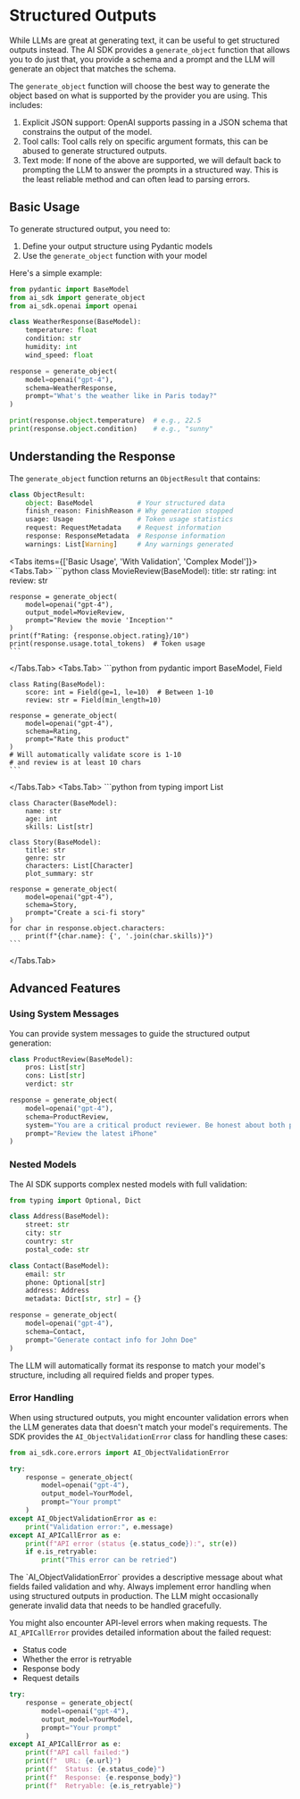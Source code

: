 
# Structured Outputs

While LLMs are great at generating text, it can be useful to get structured outputs instead. The AI
SDK provides a `generate_object` function that allows you to do just that, you provide a schema and
a prompt and the LLM will generate an object that matches the schema.

The `generate_object` function will choose the best way to generate the object based on
what is supported by the provider you are using. This includes:

1. Explicit JSON support: OpenAI supports passing in a JSON schema that constrains the output of
the model.
2. Tool calls: Tool calls rely on specific argument formats, this can be abused to generate structured
outputs.
3. Text mode: If none of the above are supported, we will default back to prompting the LLM to
answer the prompts in a structured way. This is the least reliable method and can often lead to parsing
errors.

## Basic Usage

To generate structured output, you need to:
1. Define your output structure using Pydantic models
2. Use the `generate_object` function with your model

Here's a simple example:

```python
from pydantic import BaseModel
from ai_sdk import generate_object
from ai_sdk.openai import openai

class WeatherResponse(BaseModel):
    temperature: float
    condition: str
    humidity: int
    wind_speed: float

response = generate_object(
    model=openai("gpt-4"),
    schema=WeatherResponse,
    prompt="What's the weather like in Paris today?"
)

print(response.object.temperature)  # e.g., 22.5
print(response.object.condition)    # e.g., "sunny"
```

## Understanding the Response

The `generate_object` function returns an `ObjectResult` that contains:

```python
class ObjectResult:
    object: BaseModel           # Your structured data
    finish_reason: FinishReason # Why generation stopped
    usage: Usage                # Token usage statistics
    request: RequestMetadata    # Request information
    response: ResponseMetadata  # Response information
    warnings: List[Warning]     # Any warnings generated
```

<Tabs items={['Basic Usage', 'With Validation', 'Complex Model']}>
  <Tabs.Tab>
    ```python
    class MovieReview(BaseModel):
        title: str
        rating: int
        review: str

    response = generate_object(
        model=openai("gpt-4"),
        output_model=MovieReview,
        prompt="Review the movie 'Inception'"
    )
    print(f"Rating: {response.object.rating}/10")
    print(response.usage.total_tokens)  # Token usage
    ```
  </Tabs.Tab>
  <Tabs.Tab>
    ```python
    from pydantic import BaseModel, Field

    class Rating(BaseModel):
        score: int = Field(ge=1, le=10)  # Between 1-10
        review: str = Field(min_length=10)

    response = generate_object(
        model=openai("gpt-4"),
        schema=Rating,
        prompt="Rate this product"
    )
    # Will automatically validate score is 1-10
    # and review is at least 10 chars
    ```
  </Tabs.Tab>
  <Tabs.Tab>
    ```python
    from typing import List

    class Character(BaseModel):
        name: str
        age: int
        skills: List[str]

    class Story(BaseModel):
        title: str
        genre: str
        characters: List[Character]
        plot_summary: str

    response = generate_object(
        model=openai("gpt-4"),
        schema=Story,
        prompt="Create a sci-fi story"
    )
    for char in response.object.characters:
        print(f"{char.name}: {', '.join(char.skills)}")
    ```
  </Tabs.Tab>
</Tabs>

## Advanced Features

### Using System Messages

You can provide system messages to guide the structured output generation:

```python
class ProductReview(BaseModel):
    pros: List[str]
    cons: List[str]
    verdict: str

response = generate_object(
    model=openai("gpt-4"),
    schema=ProductReview,
    system="You are a critical product reviewer. Be honest about both positives and negatives.",
    prompt="Review the latest iPhone"
)
```

### Nested Models

The AI SDK supports complex nested models with full validation:

```python
from typing import Optional, Dict

class Address(BaseModel):
    street: str
    city: str
    country: str
    postal_code: str

class Contact(BaseModel):
    email: str
    phone: Optional[str]
    address: Address
    metadata: Dict[str, str] = {}

response = generate_object(
    model=openai("gpt-4"),
    schema=Contact,
    prompt="Generate contact info for John Doe"
)
```

<Callout type="info">
  The LLM will automatically format its response to match your model's structure, including all required fields and proper types.
</Callout>

### Error Handling

When using structured outputs, you might encounter validation errors when the LLM generates data that doesn't match your model's requirements. The SDK provides the `AI_ObjectValidationError` class for handling these cases:

```python
from ai_sdk.core.errors import AI_ObjectValidationError

try:
    response = generate_object(
        model=openai("gpt-4"),
        output_model=YourModel,
        prompt="Your prompt"
    )
except AI_ObjectValidationError as e:
    print("Validation error:", e.message)
except AI_APICallError as e:
    print(f"API error (status {e.status_code}):", str(e))
    if e.is_retryable:
        print("This error can be retried")
```

<Callout type="info">
  The `AI_ObjectValidationError` provides a descriptive message about what fields failed validation and why.
</Callout>

<Callout type="warning">
  Always implement error handling when using structured outputs in production. The LLM might occasionally generate invalid data that needs to be handled gracefully.
</Callout>

You might also encounter API-level errors when making requests. The `AI_APICallError` provides detailed information about the failed request:
- Status code
- Whether the error is retryable
- Response body
- Request details

```python
try:
    response = generate_object(
        model=openai("gpt-4"),
        output_model=YourModel,
        prompt="Your prompt"
    )
except AI_APICallError as e:
    print(f"API call failed:")
    print(f"  URL: {e.url}")
    print(f"  Status: {e.status_code}")
    print(f"  Response: {e.response_body}")
    print(f"  Retryable: {e.is_retryable}")
